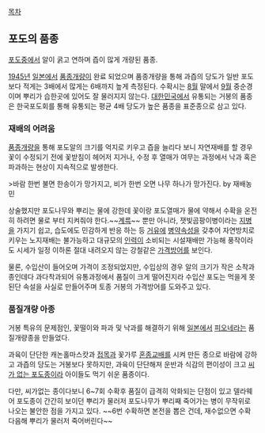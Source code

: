 [[목차]]
== 포도의 품종 ==
[[포도]]중에서 알이 굵고 연하며 즙이 많게 개량된 품종.

[[1945년]] [[일본]]에서 [[품종개량]]이 완료 되었으며 품종개량을 통해 과즙의 당도가 일반 포도보다 적게는 3배에서 많게는 6배까지 높게 측정된다. 수확시는 [[8월]] 말에서 [[9월]] 중순경이며 뿌리가 습한곳에 있어도 잘 물러지지 않는다.
[[대한민국]]에서 유통되는 거봉의 품종은 한국포도회를 통해 유통되는 평균 4배 당도가 높은 품종을 표준종으로 삼고 있다.
=== 재배의 어려움 ===
[[품종개량]]을 통해 포도알의 크기를 억지로 키우고 즙을 늘리다 보니 자연재배를 할 경우 꽃이 수정되기 전에 꽃받침이 헤어저 지거나, 수정 후 열매가 여무는 과정에서 낙과 혹은 파과하는 현상이 지속적으로 발생한다.

>바람 한번 불면 한송이가 망가지고, 비가 한번 오면 나무 하나가 망가진다. by  재배농민

상술했지만 포도나무와 뿌리는 물에 강한데 꽃이랑 포도열매가 물에 약해서 수확을 온전히 하려면 물로 부터 지켜줘야 한다.~~[[계륵]]~~ 뿐만 아니라, 잿빛곰팡이병이라는 [[지병]]을 가지기 쉽고, 습도에도 민감하게 반응 하는 등 [[거유]]에 [[병약]]속성을 갖추어 자연방치로 키우는 노지재배는 불가능하고 대규모의 [[인력]]이 소비되는 시설재배만 가능해 풍작이라도 시세가 일정 이하론 절대 내려오지 않는 강철같은 [[가격방어]]를 보인다. 

물론, 수입산이 들어오며 가격이 조정되었지만, 수입상의 경우 알의 크기가 작은 소착과종인데다 과다착과되어 유통과정에서 품질이 크게 떨어진지라 수입산 포도는 먹을게 못된단 속설을 사실로 만들어주며 토종 거봉의 가격방어를 도와주고 있다.
=== 품질개량 아종 ===
거봉 특유의 문제점인, 꽃떨이와 파과 및 낙과를 해결하기 위해 [[일본]]에서 [[피오네]]라는 품질개량종을 만들었다.

과육이 단단한 캐논홀마스캇과 [[접목]]과 꽃가루 [[혼종]]교배를 시켜 만든 종으로 바람에 강하고 과즙의 당도는 거봉보다 못하지만, 과육이 단단해져 운반과 식감의 편이성이 크고 [[내가 고자라니|씨가 없는 포도]]종이라 아이들도 먹기 쉬운 품종이다.

다만, 씨가없는 종이다보니 6~7회 수확후 품질이 급격히 악화되는 단점이 있고 델라웨어 포도종이 간간히 보이던 뿌리가 물러저 포도나무가 뿌리째 죽어가는 병이 무작위로 나오는 불안한 점을 가지고 있다. ~~6번 수확하면 본전을 뽑은 건데, 재수없으면 수확 다음해 뿌리가 물러저 죽어버린다~~
